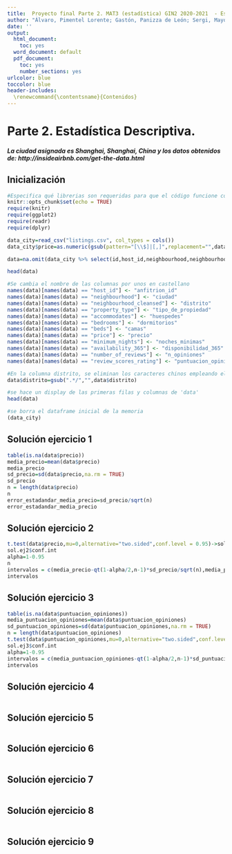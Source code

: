 ---
title:  Proyecto final Parte 2. MAT3 (estadística) GIN2 2020-2021  - Estadística Inferencial
author: "Álvaro, Pimentel Lorente; Gastón, Panizza de León; Sergi, Mayol Matos; Alejandro, Rodríguez Arguimbau"
date: ''
output:
  html_document: 
    toc: yes
  word_document: default
  pdf_document: 
    toc: yes
    number_sections: yes
urlcolor: blue
toccolor: blue
header-includes:
  \renewcommand{\contentsname}{Contenidos}
---



# Parte 2. Estadística Descriptiva.
##### La ciudad asignada es Shanghai, Shanghai, China y los datos obtenidos de: http://insideairbnb.com/get-the-data.html

## Inicialización
```{r setup, message = FALSE, warning=FALSE}

#Especifica qué librerias son requeridas para que el código funcione correctamente
knitr::opts_chunk$set(echo = TRUE)
require(knitr)
require(ggplot2)
require(readr)
require(dplyr)
```
```{r Inicializacion}
data_city=read_csv("listings.csv", col_types = cols())
data_city$price=as.numeric(gsub(pattern="[\\$]|[,]",replacement="",data_city$price))

data=na.omit(data_city %>% select(id,host_id,neighbourhood,neighbourhood_cleansed,property_type,accommodates,bedrooms,beds,price,minimum_nights,availability_365,number_of_reviews,review_scores_rating))

head(data)

#Se cambia el nombre de las columnas por unos en castellano
names(data)[names(data) == "host_id"] <- "anfitrion_id"
names(data)[names(data) == "neighbourhood"] <- "ciudad"
names(data)[names(data) == "neighbourhood_cleansed"] <- "distrito"
names(data)[names(data) == "property_type"] <- "tipo_de_propiedad"
names(data)[names(data) == "accommodates"] <- "huespedes"
names(data)[names(data) == "bedrooms"] <- "dormitorios"
names(data)[names(data) == "beds"] <- "camas"
names(data)[names(data) == "price"] <- "precio"
names(data)[names(data) == "minimum_nights"] <- "noches_minimas"
names(data)[names(data) == "availability_365"] <- "disponibilidad_365"
names(data)[names(data) == "number_of_reviews"] <- "n_opiniones"
names(data)[names(data) == "review_scores_rating"] <- "puntuacion_opiniones"

#En la columna distrito, se eliminan los caracteres chinos empleando el gsub para borrar todo lo anterior a '/'
data$distrito=gsub(".*/","",data$distrito)

#se hace un display de las primeras filas y columnas de 'data'
head(data)

#se borra el dataframe inicial de la memoria
(data_city) 
```
## Solución ejercicio 1

```{r ej1}
table(is.na(data$precio))
media_precio=mean(data$precio)
media_precio
sd_precio=sd(data$precio,na.rm = TRUE)
sd_precio
n = length(data$precio)
n
error_estadandar_media_precio=sd_precio/sqrt(n)
error_estadandar_media_precio
```

## Solución ejercicio 2

```{r ej2}
t.test(data$precio,mu=0,alternative="two.sided",conf.level = 0.95)->sol.ej2
sol.ej2$conf.int
alpha=1-0.95
n
intervalos = c(media_precio-qt(1-alpha/2,n-1)*sd_precio/sqrt(n),media_precio+qt(1-alpha/2,n-1)*sd_precio/sqrt(n))
intervalos
```

## Solución ejercicio 3

```{r ej3}
table(is.na(data$puntuacion_opiniones))
media_puntuacion_opiniones=mean(data$puntuacion_opiniones)
sd_puntuacion_opiniones=sd(data$puntuacion_opiniones,na.rm = TRUE)
n = length(data$puntuacion_opiniones)
t.test(data$puntuacion_opiniones,mu=0,alternative="two.sided",conf.level = 0.95)->sol.ej3
sol.ej3$conf.int
alpha=1-0.95
intervalos = c(media_puntuacion_opiniones-qt(1-alpha/2,n-1)*sd_puntuacion_opiniones/sqrt(n),media_puntuacion_opiniones+qt(1-alpha/2,n-1)*sd_puntuacion_opiniones/sqrt(n))
intervalos

```

## Solución ejercicio 4

```{r ej4}

```

## Solución ejercicio 5

```{r ej5}

```

## Solución ejercicio 6

```{r ej6}

```

## Solución ejercicio 7

```{r ej7}

```

## Solución ejercicio 8

```{r ej8}

```

## Solución ejercicio 9

```{r ej9}

```
